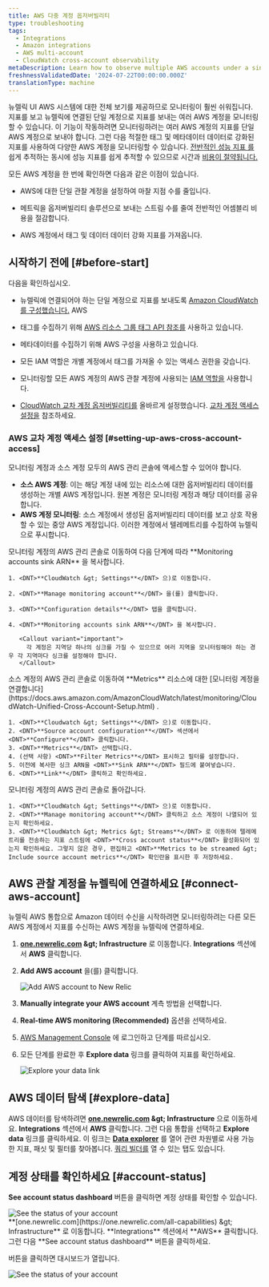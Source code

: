 ```yaml
---
title: AWS 다중 계정 옵저버빌리티
type: troubleshooting
tags:
  - Integrations
  - Amazon integrations
  - AWS multi-account
  - CloudWatch cross-account observability
metaDescription: Learn how to observe multiple AWS accounts under a single account on the New Relic user interface.
freshnessValidatedDate: '2024-07-22T00:00:00.000Z'
translationType: machine
---
```


뉴렐릭 UI AWS 시스템에 대한 전체 보기를 제공하므로 모니터링이 훨씬 쉬워집니다. 지표를 보고 뉴렐릭에 연결된 단일 계정으로 지표를 보내는 여러 AWS 계정을 모니터링할 수 있습니다. 이 기능이 작동하려면 모니터링하려는 여러 AWS 계정의 지표를 단일 AWS 계정으로 보내야 합니다. 그런 다음 적절한 태그 및 메타데이터 데이터로 강화된 지표를 사용하여 다양한 AWS 계정을 모니터링할 수 있습니다. [전반적인 성능 지표 를](/docs/data-apis/understand-data/new-relic-data-types/) 쉽게 추적하는 동시에 성능 지표를 쉽게 추적할 수 있으므로 시간과 [비용이 절약됩니다.](/docs/accounts/accounts-billing/new-relic-one-pricing-billing/data-ingest-billing/)

모든 AWS 계정을 한 번에 확인하면 다음과 같은 이점이 있습니다.

* AWS에 대한 단일 관찰 계정을 설정하여 마찰 지점 수를 줄입니다.

* 메트릭을 옵저버빌리티 솔루션으로 보내는 스트림 수를 줄여 전반적인 어셈블리 비용을 절감합니다.

* AWS 계정에서 태그 및 데이터 데이터 강화 지표를 가져옵니다.

## 시작하기 전에 [#before-start]

다음을 확인하십시오.

* 뉴렐릭에 연결되어야 하는 단일 계정으로 지표를 보내도록 [Amazon CloudWatch를 구성했습니다.](https://aws.amazon.com/cloudwatch/) AWS

* 태그를 수집하기 위해 [AWS 리소스 그룹 태그 API 참조를](https://docs.aws.amazon.com/resourcegroupstagging/latest/APIReference/overview.html) 사용하고 있습니다.

* 메타데이터를 수집하기 위해 AWS 구성을 사용하고 있습니다.

* 모든 IAM 역할은 개별 계정에서 태그를 가져올 수 있는 액세스 권한을 갖습니다.

* 모니터링할 모든 AWS 계정의 AWS 관찰 계정에 사용되는 [IAM 역할을](https://docs.aws.amazon.com/IAM/latest/UserGuide/id_roles.html) 사용합니다.

* [CloudWatch 교차 계정 옵저버빌리티를](https://docs.aws.amazon.com/AmazonCloudWatch/latest/monitoring/CloudWatch-Unified-Cross-Account.html) 올바르게 설정했습니다. [교차 계정 액세스 설정을](#setting-up-aws-cross-account-access) 참조하세요.

### AWS 교차 계정 액세스 설정 [#setting-up-aws-cross-account-access]

모니터링 계정과 소스 계정 모두의 AWS 관리 콘솔에 액세스할 수 있어야 합니다.

* **소스 AWS 계정**: 이는 해당 계정 내에 있는 리소스에 대한 옵저버빌리티 데이터를 생성하는 개별 AWS 계정입니다. 원본 계정은 모니터링 계정과 해당 데이터를 공유합니다.
* **AWS 계정 모니터링**: 소스 계정에서 생성된 옵저버빌리티 데이터를 보고 상호 작용할 수 있는 중앙 AWS 계정입니다. 이러한 계정에서 텔레메트리를 수집하여 뉴렐릭으로 푸시합니다.

<Steps>
  <Step>
    모니터링 계정의 AWS 관리 콘솔로 이동하여 다음 단계에 따라 <DNT>**Monitoring accounts sink ARN**</DNT> 을 복사합니다.

    1. <DNT>**CloudWatch &gt; Settings**</DNT> 으)로 이동합니다.

    2. <DNT>**Manage monitoring account**</DNT> 을(를) 클릭합니다.

    3. <DNT>**Configuration details**</DNT> 탭을 클릭합니다.

    4. <DNT>**Monitoring accounts sink ARN**</DNT> 을 복사합니다.

       <Callout variant="important">
         각 계정은 지역당 하나의 싱크를 가질 수 있으므로 여러 지역을 모니터링해야 하는 경우 각 지역마다 싱크를 설정해야 합니다.
       </Callout>
  </Step>

  <Step>
    소스 계정의 AWS 관리 콘솔로 이동하여 <DNT>**Metrics**</DNT> 리소스에 대한 [모니터링 계정을 연결합니다](https://docs.aws.amazon.com/AmazonCloudWatch/latest/monitoring/CloudWatch-Unified-Cross-Account-Setup.html) .

    1. <DNT>**Cloudwatch &gt; Settings**</DNT> 으)로 이동합니다.
    2. <DNT>**Source account configuration**</DNT> 섹션에서 <DNT>**Configure**</DNT> 클릭합니다.
    3. <DNT>**Metrics**</DNT> 선택합니다.
    4. (선택 사항) <DNT>**Filter Metrics**</DNT> 표시하고 필터를 설정합니다.
    5. 이전에 복사한 싱크 ARN을 <DNT>**Sink ARN**</DNT> 필드에 붙여넣습니다.
    6. <DNT>**Link**</DNT> 클릭하고 확인하세요.
  </Step>

  <Step>
    모니터링 계정의 AWS 관리 콘솔로 돌아갑니다.

    1. <DNT>**CloudWatch &gt; Settings**</DNT> 으)로 이동합니다.
    2. <DNT>**Manage monitoring account**</DNT> 클릭하고 소스 계정이 나열되어 있는지 확인하세요.
    3. <DNT>**CloudWatch &gt; Metrics &gt; Streams**</DNT> 로 이동하여 텔레메트리를 전송하는 지표 스트림에 <DNT>**Cross account status**</DNT> 활성화되어 있는지 확인하세요. 그렇지 않은 경우, 편집하고 <DNT>**Metrics to be streamed &gt; Include source account metrics**</DNT> 확인란을 표시한 후 저장하세요.
  </Step>
</Steps>

## AWS 관찰 계정을 뉴렐릭에 연결하세요 [#connect-aws-account]

뉴렐릭 AWS 통합으로 Amazon 데이터 수신을 시작하려면 모니터링하려는 다른 모든 AWS 계정에서 지표를 수신하는 AWS 계정을 뉴렐릭에 연결하세요.

1. <DNT>**[one.newrelic.com](https://one.newrelic.com/all-capabilities) &amp;gt; Infrastructure**</DNT> 로 이동합니다. <DNT>**Integrations**</DNT> 섹션에서 <DNT>**AWS**</DNT> 클릭합니다.

2. <DNT>**Add AWS account**</DNT> 을(를) 클릭합니다.

   <img title="Add AWS account to New Relic" alt="Add AWS account to New Relic" src="/images/infrastructure_screenshot-crop_aws-add-account.webp" />

3. <DNT>**Manually integrate your AWS account**</DNT> 계측 방법을 선택합니다.

4. <DNT>**Real-time AWS monitoring (Recommended)**</DNT> 옵션을 선택하세요.

5. [AWS Management Console](https://aws.amazon.com/console/) 에 로그인하고 단계를 따르십시오.

6. 모든 단계를 완료한 후 <DNT>**Explore data**</DNT> 링크를 클릭하여 지표를 확인하세요.

   <img title="Explore your data link" alt="Explore your data link" src="/images/infrastructure_screenshot-crop_aws-explore-data-link.webp" />

## AWS 데이터 탐색 [#explore-data]

AWS 데이터를 탐색하려면 <DNT>**[one.newrelic.com](https://one.newrelic.com/all-capabilities) &amp;gt; Infrastructure**</DNT> 으로 이동하세요. <DNT>**Integrations**</DNT> 섹션에서 <DNT>**AWS**</DNT> 클릭합니다. 그런 다음 통합을 선택하고 <DNT>**Explore data**</DNT> 링크를 클릭하세요. 이 링크는 <DNT>[**Data explorer**](/docs/query-your-data/explore-query-data/browse-data/introduction-data-explorer/)</DNT> 를 열어 관련 차원별로 사용 가능한 지표, 패싯 및 필터를 찾아봅니다. [쿼리 빌더를](/docs/telemetry-data-platform/get-data/apis/query-metric-data-type/) 열 수 있는 탭도 있습니다.

## 계정 상태를 확인하세요 [#account-status]

<DNT>**See account status dashboard**</DNT> 버튼을 클릭하면 계정 상태를 확인할 수 있습니다.

<img title="See the status of your account" alt="See the status of your account" src="/images/infrastructure_screenshot-crop_aws-see-account-status-dashboard.webp" />

<figcaption>
  <DNT>**[one.newrelic.com](https://one.newrelic.com/all-capabilities) &amp;gt; Infrastructure**</DNT> 로 이동합니다. <DNT>**Integrations**</DNT> 섹션에서 <DNT>**AWS**</DNT> 클릭합니다. 그런 다음 <DNT>**See account status dashboard**</DNT> 버튼을 클릭하세요.
</figcaption>

버튼을 클릭하면 대시보드가 열립니다.

<img title="See the status of your account" alt="See the status of your account" src="/images/infrastructure_screenshot-crop_aws-account-status-dashboard.webp" />
